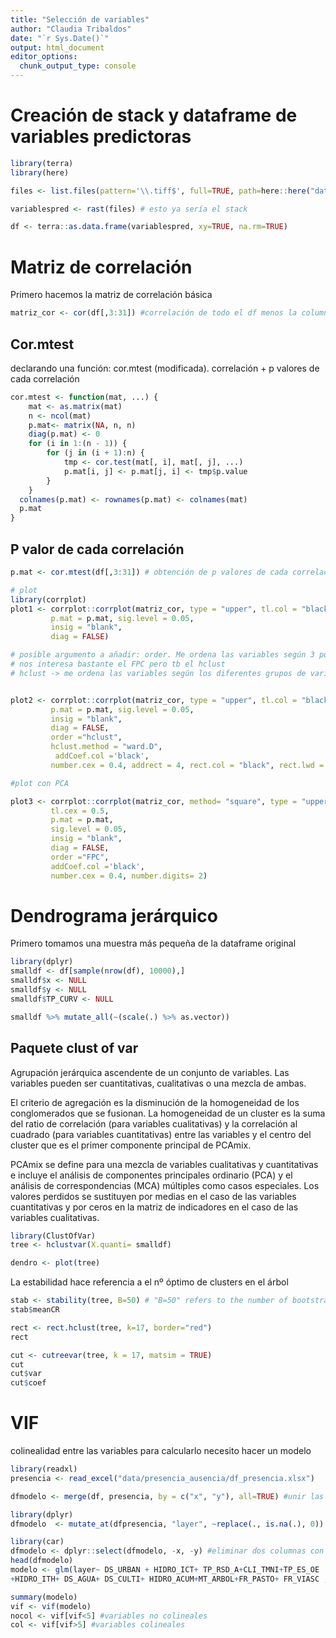 ```yaml
---
title: "Selección de variables"
author: "Claudia Tribaldos"
date: "`r Sys.Date()`"
output: html_document
editor_options: 
  chunk_output_type: console
---
```


# Creación de stack y dataframe de variables predictoras 
```r
library(terra)
library(here)

files <- list.files(pattern='\\.tiff$', full=TRUE, path=here::here("data/variablesexpl"))

variablespred <- rast(files) # esto ya sería el stack 

df <- terra::as.data.frame(variablespred, xy=TRUE, na.rm=TRUE)
```

# Matriz de correlación 

Primero hacemos la matriz de correlación básica 

```r
matriz_cor <- cor(df[,3:31]) #correlación de todo el df menos la columna 1 y la 2 
```

## Cor.mtest

declarando una función: cor.mtest (modificada). correlación + p valores de cada correlación 
```r
cor.mtest <- function(mat, ...) {
    mat <- as.matrix(mat)
    n <- ncol(mat)
    p.mat<- matrix(NA, n, n)
    diag(p.mat) <- 0
    for (i in 1:(n - 1)) {
        for (j in (i + 1):n) {
            tmp <- cor.test(mat[, i], mat[, j], ...)
            p.mat[i, j] <- p.mat[j, i] <- tmp$p.value
        }
    }
  colnames(p.mat) <- rownames(p.mat) <- colnames(mat)
  p.mat
}
```

## P valor de cada correlación 

```r
p.mat <- cor.mtest(df[,3:31]) # obtención de p valores de cada correlación con la función de arriba

# plot 
library(corrplot)
plot1 <- corrplot::corrplot(matriz_cor, type = "upper", tl.col = "black", tl.srt = 90, tl.cex = 0.4,
         p.mat = p.mat, sig.level = 0.05, 
         insig = "blank", 
         diag = FALSE)

# posible argumento a añadir: order. Me ordena las variables según 3 posibles métodos: FPC (análisis de componentes principales), AOE, hclust. 
# nos interesa bastante el FPC pero tb el hclust 
# hclust -> me ordena las variables según los diferentes grupos de variables que se correlacionan más entre sí y luego me dibuja los rectángulos alrededor 


plot2 <- corrplot::corrplot(matriz_cor, type = "upper", tl.col = "black", tl.srt = 90, tl.cex = 0.6,
         p.mat = p.mat, sig.level = 0.05, 
         insig = "blank", 
         diag = FALSE, 
         order ="hclust", 
         hclust.method = "ward.D", 
          addCoef.col ='black',
         number.cex = 0.4, addrect = 4, rect.col = "black", rect.lwd = 5)

#plot con PCA 

plot3 <- corrplot::corrplot(matriz_cor, method= "square", type = "upper", tl.col = "black", tl.srt = 90, 
         tl.cex = 0.5,
         p.mat = p.mat, 
         sig.level = 0.05, 
         insig = "blank", 
         diag = FALSE, 
         order ="FPC",
         addCoef.col ='black',
         number.cex = 0.4, number.digits= 2)
```


# Dendrograma jerárquico 

Primero tomamos una muestra más pequeña de la dataframe original 

```r
library(dplyr)
smalldf <- df[sample(nrow(df), 10000),]
smalldf$x <- NULL
smalldf$y <- NULL
smalldf$TP_CURV <- NULL

smalldf %>% mutate_all(~(scale(.) %>% as.vector))
```

## Paquete clust of var

Agrupación jerárquica ascendente de un conjunto de variables. Las variables pueden ser cuantitativas, cualitativas o una mezcla de ambas. 

El criterio de agregación es la disminución de la homogeneidad de los conglomerados que se fusionan. La homogeneidad de un cluster es la suma del ratio de correlación (para variables cualitativas) y la correlación al cuadrado (para variables cuantitativas) entre las variables y el centro del cluster que es el primer componente principal de PCAmix. 

PCAmix se define para una mezcla de variables cualitativas y cuantitativas e incluye el análisis de componentes principales ordinario (PCA) y el análisis de correspondencias (MCA) múltiples como casos especiales. Los valores perdidos se sustituyen por medias en el caso de las variables cuantitativas y por ceros en la matriz de indicadores en el caso de las variables cualitativas.


```r
library(ClustOfVar)
tree <- hclustvar(X.quanti= smalldf)

dendro <- plot(tree)
```

La estabilidad hace referencia a el nº óptimo de clusters en el árbol 
```r
stab <- stability(tree, B=50) # "B=50" refers to the number of bootstrap samples to use in the estimation.
stab$meanCR

rect <- rect.hclust(tree, k=17, border="red")
rect
```


```r
cut <- cutreevar(tree, k = 17, matsim = TRUE)
cut
cut$var
cut$coef
```

# VIF 

colinealidad entre las variables 
para calcularlo necesito hacer un modelo 
```r
library(readxl)
presencia <- read_excel("data/presencia_ausencia/df_presencia.xlsx")

dfmodelo <- merge(df, presencia, by = c("x", "y"), all=TRUE) #unir las dos df por campos en común, y los datos que no coincidan rellenar con NA 

library(dplyr)
dfmodelo  <- mutate_at(dfpresencia, "layer", ~replace(., is.na(.), 0)) #cambiar los NAs por 0 en las columnas seleccionadas 

library(car)
dfmodelo <- dplyr::select(dfmodelo, -x, -y) #eliminar dos columnas con el paquete dplyr
head(dfmodelo)
modelo <- glm(layer~ DS_URBAN + HIDRO_ICT+ TP_RSD_A+CLI_TMNI+TP_ES_OE
+HIDRO_ITH+ DS_AGUA+ DS_CULTI+ HIDRO_ACUM+MT_ARBOL+FR_PASTO+ FR_VIASC , family=binomial, data=dfmodelo) #glm binomial binaria xq la variable dependiente es de tipo 1/0

summary(modelo)
vif <- vif(modelo)
nocol <- vif[vif<5] #variables no colineales
col <- vif[vif>5] #variables colineales 
```








